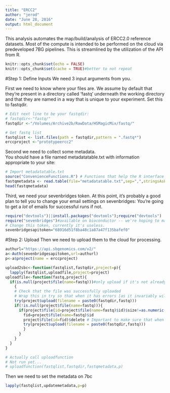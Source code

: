 ```yaml
---
title: "ERCC2"
author: "jerod"
date: "June 28, 2016"
output: html_document
---
```


This analysis automates the map/build/analysis of ERCC2.0 reference datasets.
Most of the compute is intended to be performed on the cloud via predeveloped 7BG pipelines.
This is streamlined by the utilization of the API from R.
```r
knitr::opts_chunk$set(echo = FALSE)
knitr::opts_chunk$set(cache = TRUE)#better to not repeat
```

#Step 1:  Define Inputs
We need 3 input arguments from you.

First we need to know where your files are.  We assume by default that they're 
present in a directory called 'fastq' underneath the working directory and that
they are named in a way that is unique to your experiment. Set this to fastqdir.

```r
# Edit next line to be your fastqdir:
# fastqdir<-"fastq/"
fastqdir <-"/Volumes/Archive2b/RawData/HSMagicMix/fastq/"

# Get fastq list
fastqlist <- list.files(path = fastqdir,pattern = ".fastq*")
erccproject <-"prototypeercc2"
```
Second we need to collect some metadata.  
You should have a file named metadatatable.txt with information appropriate to 
your site:

```r
# Import metadatatable.txt
source("ConvenienceFunctions.R") # Functions that help the R interface with SBC go more smoothly and are applied in multiple contexts.
fastqmetadata <- read.table(file="metadatatable.txt",sep=",",stringsAsFactors = FALSE,header = TRUE,colClasses = c(rep("character",10)))
head(fastqmetadata)
```
Third, we need your sevenbridges token.  At this point, it's probably a good plan to tell you to change your email settings on sevenbridges:
You're going to get a *lot* of emails for successful runs if not.
```r
require("devtools")||install.packages("devtools");require("devtools")
require("sevenbridges")#available on bioconductor -- we're hoping to make this all as a pre-setup VM...
# Change this token, currently it's useless.
sevenbridgesapitoken="68916d51f8ba48c1a87a47f135bafef0"
```

#Step 2: Upload
Then we need to upload them to the cloud for processing.  
```r
authurl="https://api.sbgenomics.com/v2/"
a<-Auth(sevenbridgesapitoken,url=authurl)
p<-a$project(name = erccproject)

upload2sbc<-function(fastqlist,fastqdir,project=p){
  lapply(fastqlist,uploadfile,project=project)
uploadfile<-function(fastq,project){
  if(is.null(project$file(name=fastq)))#only upload if it's not already in the cloud folder.  
    {
    # Check that the file was successfully uploaded
    # Wrap this in try so that when it has errors [as it invariably will], it doesn't cancel everything.
    try(project$upload(filename = paste0(fastqdir,fastq)))
    if(!is.null(project$file(name=fastq))){
      if(project$file(id=project$file(name=fastq)$id)$size!=as.numeric(file.info(paste0(fastqdir,fastq))[1])){ # If the local size isn't the remote size, try again.
        fid=project$file(name=fastq)$id
        project$file(id=fid)$delete # Important to make sure that when you make a 'delete' call, it's to the file and not to the project...
        try(project$upload(filename = paste0(fastqdir,fastq)))
        }
      }
    }
  }
}

# Actually call uploadfunction
# Not run yet...
# uploadfunction(fastqlist,fastqdir,fastqmetadata,p)
```
Then we need to set the metadata on 7bc
```R
lapply(fastqlist,updatemetadata,p=p)
```

